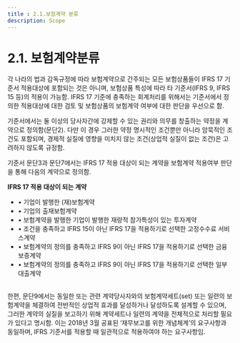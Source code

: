 ```yaml
---
title : 2.1.보험계약 분류
description: Scope
---
```



# 2.1. 보험계약분류

각 나라의 법과 감독규정에 따라 보험계약으로 간주되는 모든 보험상품들이 IFRS 17 기준서 적용대상에 포함되는 것은 아니며, 보험상품 특성에 따라 타 기준서(IFRS 9, IFRS 15 등)의 적용이 가능함. IFRS 17 기준에 충족하는 회계처리를 위해서는 기준서에서 정의한 적용대상에 대한 검토 및 보험상품의 보험계약 여부에 대한 판단을 우선으로 함.

기준서에서는 둘 이상의 당사자간에 강제할 수 있는 권리와 의무를 창출하는 약정을 계약으로 정의함(문단2). 다만 이 경우 그러한 약정 명시적인 조건뿐만 아니라 암묵적인 조건도 포함되며, 경제적 실질에 영향을 미치지 않는 조건(상업적 실질이 없는 조건)은 고려하지 않도록 규정함.

기준서 문단3과 문단7에서는 IFRS 17 적용 대상이 되는 계약을 보험계약 적용여부 판단을 통해 다음의 계약으로 정의함.

<GCallout severity="success">

 **IFRS 17 적용 대상이 되는 계약**
  * • 기업이 발행한 (재)보험계약
  * • 기업의 출재보험계약
  * • 보험계약을 발행한 기업이 발행한 재량적 참가특성이 있는 투자계약
  * • 조건을 충족하고 IFRS 15이 아닌 IFRS 17을 적용하기로 선택한 고정수수료 서비스계약
  * • 보험계약의 정의를 충족하고 IFRS 9이 아닌 IFRS 17을 적용하기로 선택한 금융보증계약
  * • 보험계약의 정의를 충족하고 IFRS 9이 아닌 IFRS 17을 적용하기로 선택한 일부 대출계약

</GCallout>

<br/>
한편, 문단9에서는 동일한 또는 관련 계약당사자와의 보험계약세트(set) 또는 일련의 보험계약을 체결하여 전반적인 상업적 효과를 달성하거나 달성하도록 설계할 수 있으며, 그러한 계약의 실질을 보고하기 위해 계약세트나 일련의 계약을 전체적으로 처리할 필요가 있다고 명시함. 이는 2018년 3월 공표된 ‘재무보고를 위한 개념체계’의 요구사항과 동일하며, IFRS 기준서를 적용할 때 일관적으로 적용하여야 하는 요구사항임.
